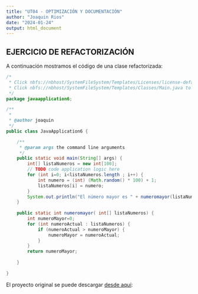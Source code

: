 ```yaml
---
title: "UT04 - OPTIMIZACIÓN Y DOCUMENTACIÓN"
author: "Joaquin Rios"
date: "2024-01-24"
output: html_document
---
```


## EJERCICIO DE REFACTORIZACIÓN

A continuación mostramos el código de una clase refactorizada:

```java
/*
 * Click nbfs://nbhost/SystemFileSystem/Templates/Licenses/license-default.txt to change this license
 * Click nbfs://nbhost/SystemFileSystem/Templates/Classes/Main.java to edit this template
 */
package javaapplication6;

/**
 *
 * @author joaquin
 */
public class JavaApplication6 {

    /**
     * @param args the command line arguments
     */
    public static void main(String[] args) {
        int[] listaNumeros = new int[100];
        // TODO code application logic here
        for (int i=0; i<listaNumeros.length ; i++) {
            int numero = (int) (Math.random() * 100) + 1;
            listaNumeros[i] = numero;            
        }
        System.out.println("El número mayor es " + numeromayor(listaNumeros));
    }
    
    public static int numeromayor( int[] listaNumeros) {
        int numeroMayor=0;
        for (int numeroActual : listaNumeros) {
            if (numeroActual > numeroMayor) {
                numeroMayor = numeroActual;
            }
        }
        return numeroMayor;
        
    }
    
}
```

El proyecto original se puede descargar [desde aquí](assets/JavaApplication6.zip):
